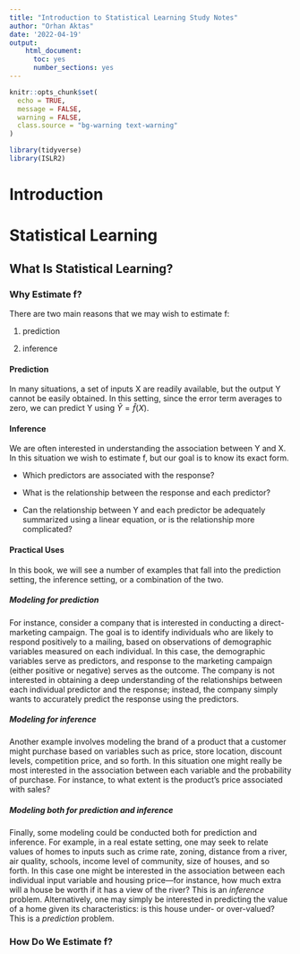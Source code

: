 ```yaml
---
title: "Introduction to Statistical Learning Study Notes"
author: "Orhan Aktas"
date: '2022-04-19'
output:   
    html_document:
      toc: yes
      number_sections: yes
---
```


```r
knitr::opts_chunk$set(
  echo = TRUE,
  message = FALSE,
  warning = FALSE,
  class.source = "bg-warning text-warning"
)
```

```r
library(tidyverse)
library(ISLR2)

```

# Introduction

# Statistical Learning

## What Is Statistical Learning?

### Why Estimate f?

There are two main reasons that we may wish to estimate f:

1.  prediction

2.  inference

#### Prediction

In many situations, a set of inputs X are readily available, but the output Y cannot be easily obtained. In this setting, since the error term averages to zero, we can predict Y using $\hat{Y} = \hat{f}(X)$.

#### Inference

We are often interested in understanding the association between Y and X. In this situation we wish to estimate f, but our goal is to know its exact form.

-   Which predictors are associated with the response?

-   What is the relationship between the response and each predictor?

-   Can the relationship between Y and each predictor be adequately summarized using a linear equation, or is the relationship more complicated?

#### Practical Uses

In this book, we will see a number of examples that fall into the prediction setting, the inference setting, or a combination of the two.

##### Modeling for prediction

For instance, consider a company that is interested in conducting a direct-marketing campaign. The goal is to identify individuals who are likely to respond positively to a mailing, based on observations of demographic variables measured on each individual. In this case, the demographic variables serve as predictors, and response to the marketing campaign (either positive or negative) serves as the outcome. The company is not interested in obtaining a deep understanding of the relationships between each individual predictor and the response; instead, the company simply wants to accurately predict the response using the predictors.

##### Modeling for inference

Another example involves modeling the brand of a product that a customer might purchase based on variables such as price, store location, discount levels, competition price, and so forth. In this situation one might really be most interested in the association between each variable and the probability of purchase. For instance, to what extent is the product's price associated with sales?

##### Modeling both for prediction and inference

Finally, some modeling could be conducted both for prediction and inference. For example, in a real estate setting, one may seek to relate values of homes to inputs such as crime rate, zoning, distance from a river, air quality, schools, income level of community, size of houses, and so forth. In this case one might be interested in the association between each individual input variable and housing price---for instance, how much extra will a house be worth if it has a view of the river? This is an *inference* problem. Alternatively, one may simply be interested in predicting the value of a home given its characteristics: is this house under- or over-valued? This is a *prediction* problem.

### How Do We Estimate f?
